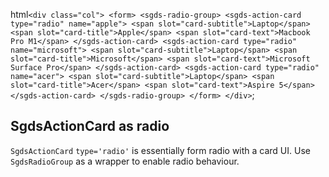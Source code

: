   html`
    <div class="col">
      <form>
        <sgds-radio-group>
          <sgds-action-card type="radio" name="apple">
            <span slot="card-subtitle">Laptop</span>
            <span slot="card-title">Apple</span>
            <span slot="card-text">Macbook Pro M1</span>
          </sgds-action-card>
          <sgds-action-card type="radio" name="microsoft">
            <span slot="card-subtitle">Laptop</span>
            <span slot="card-title">Microsoft</span>
            <span slot="card-text">Microsoft Surface Pro</span>
          </sgds-action-card>
          <sgds-action-card type="radio" name="acer">
            <span slot="card-subtitle">Laptop</span>
            <span slot="card-title">Acer</span>
            <span slot="card-text">Aspire 5</span>
          </sgds-action-card>
        </sgds-radio-group>
      </form>
    </div>
  `;

## SgdsActionCard as radio

`SgdsActionCard` `type='radio'` is essentially form radio with a card UI.
Use `SgdsRadioGroup` as a wrapper to enable radio behaviour.

<Canvas>
  <Story of={AdditionalStories.ActionCardAsRadio} />
</Canvas>
